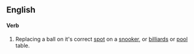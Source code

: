 ==English==

====Verb====
{{en-verb|respots|respotting|respotted}}

# {{context|sports|billiards|snooker|pool}} Replacing a ball on it's correct [[spot]] on a [[snooker]], or [[billiards]] or [[pool]] table.